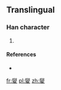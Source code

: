==Translingual==

===Han character===
{{Han char|rn=35|rad=夊|as=15|sn=18|four=|canj=火火竹水 (FFHE)|ids=⿱⿲[[火]][[言]]火[[夂]]}}

# {{defn|Han|sort=夊15}}

====References====
* {{Han ref|kx=0245.271|hdz=20871.221|uh=5911|ud=22801}}

[[fr:夑]]
[[pl:夑]]
[[zh:夑]]
